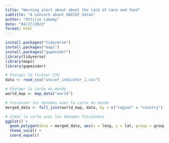 ```yaml
---
title: "Warning alert about about the lack of care and food"
subtitle: "A concern about UNICEF datas"
author: "Ottilie Lamamy"
date: "04/27/2023"
format: html
---
```


```r
install.packages("tidyverse")
install.packages("maps")
install.packages("gapminder")
library(tidyverse)
library(maps)
library(gapminder)

# Charger le fichier CSV
data <- read_csv("unicef_indicator_1.csv")

# Charger la carte du monde
world_map <- map_data("world")

# Fusionner les données avec la carte du monde
merged_data <- full_join(world_map, data, by = c("region" = "country"))

# Créer la carte avec les données fusionnées
ggplot() +
  geom_polygon(data = merged_data, aes(x = long, y = lat, group = group, fill = variable)) +
  theme_void() +
  coord_equal()
```